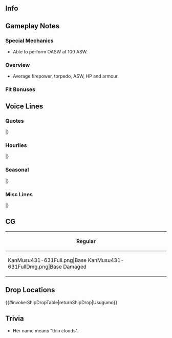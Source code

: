 ==Info==
{{KanmusuInfo|ID=431-631}}
{{KanmusuInfo|ID=1700-700}}

==Gameplay Notes==

===Special Mechanics===
* Able to perform OASW at 100 ASW.

===Overview===
* Average firepower, torpedo, ASW, HP and armour.  


===Fit Bonuses===
{{:{{BASEPAGENAME}}/Equipment Bonuses}}
{{clear}}

==Voice Lines==
===Quotes===
{{ShipquoteHeader}}
{{ShipquoteKai
|scenario = Introduction
|origin =特I型駆逐艦、七番艦、薄雲です。東京湾の造船所で生まれ、あの戦いでは北方の海で活動しました。提督、薄雲のこと、覚えていてくださいね。
|translation =I'm the 7th ship of the Special Type I destroyers, Usugumo.<ref>The Special Type I destroyers are the [[:Category:Fubuki_Class|Fubuki-class]].</ref> I was born in a shipyard in Tokyo Bay, and I served in the northern seas during that war. Admiral, please remember my service.
}}
{{ShipquoteKai|kai = true
|scenario = Introduction
|origin =特I型駆逐艦、七番艦、薄雲です。東京湾の造船所で生まれ、あの戦いでは北方の海を中心に働きました。提督、薄雲のこと、忘れないでいてくださいね。
|translation =I'm the 7th ship of the Special Type I destroyers, Usugumo. I was born in a shipyard in Tokyo Bay and did my best in the northern seas during the war. Admiral, please don't forget my service.
}}
{{ShipquoteKai
|scenario = Library
|origin =特I型駆逐艦、七番艦、薄雲です。<br>
東京湾の造船所で生まれ、第五艦隊で北方海域、千島列島やアッツ、キスカでの作戦に従事しました。最後の任務も、北方のキ504船団…<br>
提督、薄雲のこと、忘れないでいてくださいね
|translation =I'm the 7th ship of the Special Type I destroyers, Usugumo.<br>
I was born in a shipyard in Tokyo Bay and took part in operations in the northern seas at the Kuril Islands, Attu Island, and Kiska Island. My final mission was escorting the Ki-504 convoy...<br>
Admiral, please don't forget my service.
}}
{{ShipquoteKai
|scenario = Secretary 1
|origin =提督、薄雲、働きますね。
|translation =Admiral, I'll get to work.
}}
{{ShipquoteKai
|scenario = Secretary 2
|origin =薄雲がやりましょうか？私、頑張ってみます。
|translation =Would you like me to do something? I'll try my best.
}}
{{ShipquoteKai
|scenario = Secretary 3
|origin =あの戦いは、私が修理中に始まったんです。舞鶴の、工廠でした。その後は北に展開しました。アッツ沖やキスカ作戦でも働きました。北方は私の庭なんです。ん、対潜ですよね？薄雲の課題です。
|translation =I was still being repaired when that war started. At Maizuru Arsenal. <ref>She struck a mine in August 1940 during the Sino-Japanese War. She was then sent to the Maizuru Naval Arsenal for repairs. The repairs finished in July 1942.</ref>After that, I was deployed to the north. I worked hard around Attu Island and during the Kiska Operation. The north is my backyard. Mmm, anti-submarine work? That's a bit of a problem for me.<ref>She was sunk by the USS ''Skate'' (SS-305).</ref>
}}
{{ShipquoteKai
|scenario = Idle
|origin =小樽、ですか？覚えています。最後の港、ですね？…潜水艦は怖いです。はい、負けない装備と力、ほしいですね。
|translation = Otaru? I remember it. It was my last base, you know? ...I'm scared of submarines. Yes, I'd like the strength and equipment to overcome them.
}}
{{ShipquoteKai
|scenario = Secretary Married
|origin =提督、薄雲、お菓子焼いてみたんです。試食してもらってもいいですか？はっ、どう…ですか？あぁ、そうですか？良かった！
|translation =Admiral, I tried baking some snacks. Would you like to try some? Ah, how... do they taste? Ah, really? Great!
}}
{{ShipquoteKai
|scenario = Wedding
|origin =提督、これは？これを私に？はぁ、ありがとうございます。提督、薄雲、謹んで、お受けします。えへぇ、嬉しい。
|translation =Admiral, what's this? Is it for me? Hahh, thank you very much. Admiral, I gratefully accept. Ehe, I'm happy.
}}
{{ShipquoteKai
|scenario = Looking At Scores
|origin =薄雲が情報をお持ちします。よいっしょ〜。はっ、はい、どうぞ。
|translation =I'll get you the information. Hup~. Huff. Here you go.
}}
{{ShipquoteKai
|scenario = Joining A Fleet
|origin =北方艦隊所属、駆逐艦、薄雲、抜錨します。頑張りましょう。
|translation =Member of the Northern Fleet, destroyer Usugumo, weighing anchor. I'll work hard.
}}
{{ShipquoteKai|kai = true
|scenario = Joining A Fleet
|origin =キ５０４船団、抜錨します。七駆のみんな、よろしくおねがいします。
|translation =Ki-504 Convoy, weighing anchor. DesDiv 7, I'm counting on you.<ref>Referring to [[Akebono]] and [[Ushio]] who were part of the Ki-504 Convoy as DesDiv 7.</ref>
}}
{{ShipquoteKai
|scenario = Equipment 1
|origin =新兵装ですね。
|translation =Ah, a new weapon.
}}
{{ShipquoteKai
|scenario = Equipment 2
|origin =提督、ありがたいです。
|translation =Admiral, thank you.
}}
{{ShipquoteKai
|scenario = Equipment 3
|origin =いいですね、行きましょう。
|translation =This is good, I can do this.
}}
{{ShipquoteKai
|scenario = Supply
|origin =ありがたいです。大事に使います。
|translation =Thank you. I'll put it to good use.
}}
{{ShipquoteKai
|scenario = Docking Minor
|origin =少しだけ修理させてください。急ぎます。
|translation =I'll need some light repairs. I'll be quick.
}}
{{ShipquoteKai
|scenario = Docking Major
|origin =早く修理しないと、部隊に置いていかれてしまいます…
|translation =If I don't get fixed up quickly, the squad will leave me behind...
}}
{{ShipquoteKai|kai = true
|scenario = Docking Major
|origin =早く修理しないと、部隊に置いていかれてしまいます…
|translation =If I don't get fixed up quickly, the squad will leave me behind...
}}
{{ShipquoteKai
|scenario = Construction
|origin =新しい艦が就役します。嬉しいですね。
|translation =A new ship has been commissioned. Isn't it great?
}}
{{ShipquoteKai
|scenario = Returning From Sortie
|origin =艦隊が無事、戻りました。みんな、お疲れさまです。
|translation =The fleet has returned safely. Everyone, good work.
}}
{{ShipquoteKai
|scenario = Starting A Sortie
|origin =第一水雷戦隊、第九駆逐隊、薄雲、出撃します。働きますね。
|translation =1st Torpedo Squadron, 9th Destroyer Division, Usugumo, sortieing. I'll work hard.
}}
{{ShipquoteKai|kai = true
|scenario = Starting A Sortie
|origin =第一水雷戦隊、第十八駆逐隊、薄雲、出撃します。働きますね。
|translation =1st Torpedo Squadron, 18th Destroyer Division, Usugumo, sortieing. I'll work hard.
}}
{{ShipquoteKai
|scenario = Battle Start
|origin =敵艦隊発見。合戦用意！みんなさん、気をつけてね。
|translation =Enemy fleet spotted. Battle stations! Everyone, be on guard.
}}
{{ShipquoteKai
|scenario = Attack
|origin =行きます。てっ！
|translation =Here I go. Fire!
}}
{{ShipquoteKai
|scenario = Air Battle/Daytime Spotting/Night Battle Attack
|origin =お願いします、当たって！
|translation =Please hit!
}}
{{ShipquoteKai|kai = true
|scenario = Air Battle/Daytime Spotting/Night Battle Attack
|origin =よく狙って、近づけさせません！
|translation =Aim well, and don't let them get close!
}}
{{ShipquoteKai
|scenario = Night Battle
|origin =伝統の夜戦…やってみます。行きましょう！
|translation =It's time for... a doctrinal night battle. Here I go!
}}
{{ShipquoteKai
|scenario = MVP
|origin =私、薄雲が、いただいでもいいのでしょうか？提督、みんなさん、すみません。ありがとうございます。
|translation =Is it alright for me to accept this? Admiral, everyone, pardon me. Thank you very much.
}}
{{ShipquoteKai
|scenario = Minor Damage 1
|origin =やああぁ！
|translation =Aaaah!
}}
{{ShipquoteKai
|scenario = Minor Damage 2
|origin =いや、嫌だ。直撃？うそ！
|translation =O-Oh no. A direct hit? No way!
}}
{{ShipquoteKai
|scenario = Major Damage
|origin =あっ、何！？ぎょ、魚雷？砲撃？まだ航行できる？
|translation =Ah, what was that!? A t-torpedo? A shell? Can I still move?
}}
{{ShipquoteKai
|scenario = Sunk
|origin =私…また沈むんだ…ここで…はぁ…潮ちゃん、曙ちゃん…後は…お願い…ね…
|translation =So I'm... sinking again... This is where I... Ah... Ushio, Akebono... I'm leaving... everything to you... ok...
}}
|}
<references/>
{{clear}}

===Hourlies===
{{ShipquoteHeader|type = hourly}}
{{ShipquoteKai|kai = true
|scenario = 00:00
|origin =提督、本日の秘書艦は、この薄雲が担当します。よろしくお願いいたします。今、ちょうど午前零時です。
|translation =Admiral, I'll be serving as your secretary ship today. Please take care of me. It's now exactly 12am.
}}
{{ShipquoteKai|kai = true
|scenario = 01:00
|origin =マルヒトマルマル。第五艦隊のお話ですか？分かりました。少し長いですよ。
|translation =0100. You want to hear about the 5th Fleet? Alright then. It's quite a long story though.
}}
{{ShipquoteKai|kai = true
|scenario = 02:00
|origin =マルフタマルマル。私は北方部隊、その駆逐艦戦力の一翼として…あぁ、提督？聞いてます？
|translation =0200. I was part of the destroyer contingent of the northern forces... Ah, Admiral? Are you listening?
}}
{{ShipquoteKai|kai = true
|scenario = 03:00
|origin =マルサンマルマル。そうですね、幌筵は寒いですよ。寒い時は、温かいもの、美味しいですね？
|translation =0300. That's right, it's cold in Paramushir. Warm food is delicious when it's cold out, isn't it?
}}
{{ShipquoteKai|kai = true
|scenario = 04:00
|origin =マルヨンマルマル。白雲にも、早く会いたいですね。えぇ？そうですね。いつか会えると、信じています。
|translation =0400. I'd like to meet Shirakumo again soon. Eh? You're right. I believe I'll meet her again someday.
}}
{{ShipquoteKai|kai = true
|scenario = 05:00
|origin =マルゴーマルマル。提督、そんな話をしていたら、もう朝です。えへぇ、おはようございます、提督。
|translation =0500. Admiral, I spent so long telling you stories that it's already morning. Ehe, good morning, Admiral.
}}
{{ShipquoteKai|kai = true
|scenario = 06:00
|origin =マルロクマルマル。提督、艦隊に総員起こし、かけますね？艦隊、総員起こし！みんなさん、おはようございます！
|translation =0600. Admiral, shall I wake the fleet? Fleet, all hands assemble! Good morning everyone!
}}
{{ShipquoteKai|kai = true
|scenario = 07:00
|origin =マルナナマルマル。提督、朝食を召し上がってください。麦飯にお漬物、菜っ葉のお汁と、魚の目刺しです。どうぞ。
|translation =0700. Admiral, have some breakfast. There's barely rice with pickled vegetables, vegetable soup and dried fish. Help yourself.
}}
{{ShipquoteKai|kai = true
|scenario = 08:00
|origin =マルハチマルマル。提督、食後のお茶を、どうぞ。食事は足りましたか？あぁ、すみません。
|translation =0800. Admiral, have some tea to wash it all down. Was that enough for you? Ah, sorry about that.
}}
{{ShipquoteKai|kai = true
|scenario = 09:00
|origin =マルキュウマルマル。朝雲さん、おはようございます。はい、今日も頑張っていきましょう。
|translation =0900. Asagumo, good morning. Yes, let's work hard today too.
}}
{{ShipquoteKai|kai = true
|scenario = 10:00
|origin =ヒトマルマルマル。幌筵ですか？はい、北方の最前線拠点です。懐かしいですね。
|translation =1000. Paramushir? Yes, it's the frontline of the north. I miss it.
}}
{{ShipquoteKai|kai = true
|scenario = 11:00
|origin =ヒトヒト…あぁ、霞さん、お疲れさまです。もうすぐお昼ですね？ご一緒しませんか？
|translation =11... Ah, Kasumi, good work. It's almost lunchtime. Would you like to join me for lunch?
}}
{{ShipquoteKai|kai = true
|scenario = 12:00
|origin =ヒトフタマルマル。提督、お昼です。霞さんとおにぎり交換したんです。いかがですか？お茶も入れますね。
|translation =1200. Admiral, it's lunchtime. I traded some rice balls with Kasumi. How are they? I'll go make some tea too.
}}
{{ShipquoteKai|kai = true
|scenario = 13:00
|origin =ヒトサンマルマル。提督、霞さんのおにぎり、美味しかったですね？交換こも楽しいです。午後も頑張りましょう。
|translation =1300. Admiral, Kasumi's rice balls were delicious right? Trading them with her was fun too. Let's keep working hard today.
}}
{{ShipquoteKai|kai = true
|scenario = 14:00
|origin =ヒトヨンマルマル。対潜装備はもっとほしいですね。性能も…あぁ、提督、どうお考えですか？
|translation =1400. I'd like more ASW equipment. And better ASW ability too... Ah, Admiral, what do you think?
}}
{{ShipquoteKai|kai = true
|scenario = 15:00
|origin =ヒトゴマルマル。那智さんですか？カッコイですね。素敵です。あぁ、多摩さんですか？可愛いですね！
|translation =1500. Nachi? She's so dashing. She's just wonderful. Tama? She's cute!
}}
{{ShipquoteKai|kai = true
|scenario = 16:00
|origin =ヒトロクマルマル。大湊は、北の後方基地でした。私達のまるで母港のような。帰るとホッとしますね。
|translation =1600. Oominato was our rear area base in the north. It was like home to us. It was such a relief whenever we went back there.
}}
{{ShipquoteKai|kai = true
|scenario = 17:00
|origin =ヒトナナマルマル。提督、夕日です。奇麗ですね？
|translation =1700. Admiral, the sun is setting. Isn't it beautiful?
}}
{{ShipquoteKai|kai = true
|scenario = 18:00
|origin =ヒトハチマルマル。提督、今日の夕食は少し豪華です。今日は、七駆の潮ちゃん、曙ちゃんと一緒でも、いいですか？
|translation =1800. Admiral, today's dinner is a bit extravagant. Can we have dinner with Akebono and Ushio from DesDiv  7 tonight?
}}
{{ShipquoteKai|kai = true
|scenario = 19:00
|origin =ヒトキュマルマル。提督、ありがとうございます。あぁ、潮ちゃん、曙ちゃん、いらっしゃい。今日は、手巻き寿司パーテイ！えっ、七駆から海鮮の差し入れ？すごい！美味しいそう！えへぇ、ありがとう！
|translation =1900. Admiral, thank you very much. Ah, Ushio, Akebono, welcome. We're having a hand-rolled sushi party today! Eh, you brought some fresh seafood from DesDiv 7? Wow! They look so good! Ehe, thanks!
}}
{{ShipquoteKai|kai = true
|scenario = 20:00
|origin =フタマルマルマル。潮ちゃん、意外と食べますね。曙ちゃんは、ずっと作ってますね。提督は…飲むすぎ？
|translation =2000. Ushio can really pack it away. Akebono is just making them non-stop. And the Admiral is... drunk?
}}
{{ShipquoteKai|kai = true
|scenario = 21:00
|origin =フタヒトマルマル。食後のお茶をどうぞ。えへぇ、緑茶です。
|translation =2100. Have some tea to wash it all down. Ehe, it's green tea.
}}
{{ShipquoteKai|kai = true
|scenario = 22:00
|origin =フタフタマルマル。あはぁ、楽しかったですね？提督、ずっとこんな時間が続いたら、幸せですね？
|translation =2200. Aaah, wasn't that fun? Admiral, wouldn't you be happy if these times went on forever?
}}
{{ShipquoteKai|kai = true
|scenario = 23:00
|origin =フタサンマルマル。提督、本日は大変お疲れさまでした。
|translation =2300. Admiral, thanks for all your hard work today.
}}
|}
<references/>
{{clear}}

===Seasonal===
{{SeasonalHeaderOld}}
{{SeasonalQuote
|scenario = [[Seasonal/Late_Autumn_2020|Late Autumn 2020]]
|origin = 鎮守府秋祭り、いいですね？…この平和な時間、幸せです。提督、一緒に屋台回っても…いいですか？うふふぅ。
|translation =	The Naval Base Autumn Festival is nice, don't you think so? ...I'm happy there are times of peace like this. Admiral, would you like to... go visit the stalls together? Ufufu.
|audio = Uranami_Late_Autumn_2020_Secretary_1.mp3
|notes = 
}}
{{SeasonalQuote
|scenario = [[Seasonal/Christmas_2020|Christmas 2020]]
|origin = 提督、第五艦隊でクリスマスパーティーを…あの、その、那智さんと足柄さんが…うぅ、すみません！来てください！
|translation =	Admiral, about the 5th Fleet's Christmas party... Um, uhh, Nachi and Ashigara would... Mmm, excuse me! Please attend!
|audio = Usugumo_Christmas_2020_Secretary_1.mp3
|notes = 
}}
{{SeasonalQuote
|scenario = [[Seasonal/Setsubun_2021|Setsubun 2021]]
|origin =すみません、薄雲、大切なアルバイト…行ってきます！
|translation =	Sorry, but I have to head off... to an important part-time job!
|audio = Usugumo_Setsubun_2021_Secretary_1.mp3
|notes = 
}}
{{SeasonalQuote
|scenario = [[Seasonal/White_Day_2021|White Day2021]]
|origin = 提督、チョコレートのお返し、恐縮です。ありがとうございます。いただきますね。 
|translation =	Admiral, I'm very grateful for this return gift. Thank you very much. I accept it. 
|audio = Usugumo_White_Day_2021_Secretary_1.mp3
|note
}}
{{SeasonalQuote
|scenario = [[Seasonal/Coming_of_Spring_2021|Coming of Spring 2021]]
|origin =第五艦隊でお花見、いいですね。薄雲も準備します。霞さんも不知火さんも、ぜひ。楽しみですね。 
|translation =	A cherry blossom viewing with the 5th fleet sounds like a good idea. Kasumi, Shiranui, feel free to join us. I can't wait. 
|audio = Usugumo_Spring_2021_Secretary_1.mp3
|notes =
}}
{{SeasonalQuote
|scenario = [[Seasonal/Eighth_Anniversary|8th Anniversary]]
|origin = 提督、艦隊八周年、薄雲、お祝い申し上げます。
|translation =	Admiral, congratulations on the fleet's 8th Anniversary.
|audio = Usugumo_8th Anniversary_Secretary_1.mp3
|notes = 
}}
{{SeasonalQuote
|scenario = [[Seasonal/Rainy_Season_2021|Rainy Season 2021]]
|origin = 提督、私もてるてる坊主作ってみました。どうでしょう？ 
|translation =	Admiral, I tried making a teruteru bouzu too. What do you think? 
|audio = Usugumo_Rainy Season 2021_Secretary_1.mp3
|notes = 
}}
|}<references/>

{{clear}}

===Misc Lines===
{{SeasonalHeaderOld}}
{{SeasonalQuote
|scenario = [[Summer 2020 Event]]
|origin = 薄雲、了解しました。増速です。 
|translation =	Usugumo, acknowleging. Increasing speed. 
|audio = Ship_Voice_Usugumo_Kai_Rainy-Summer_2020_Event_Friend_Fleet_1.mp3
|notes = Friend Fleet 1
}}
{{SeasonalQuote
|scenario = [[Summer 2020 Event]]
|origin = 第一水雷戦隊、駆逐艦薄雲、戦場海域に到達。これより、友軍を援護します。行きましょう。 
|translation =	1st Torpedo Squadron, destroyer Usugumo, has arrived on the battlefield. We'll now support the friendly fleet. Let's go. 
|audio = Ship_Voice_Usugumo_Kai_Rainy-Summer_2020_Event_Friend_Fleet_2.mp3
|notes = Friend Fleet 2
}}
|}
<references/>
{{clear}}

==CG==
{| class="mw-collapsible mw-collapsed wikitable" style="width: 100%;"
!Regular
|-
|<gallery>
KanMusu431-631Full.png|Base
KanMusu431-631FullDmg.png|Base Damaged
</gallery>
|}

==Drop Locations==
{{#invoke:ShipDropTable|returnShipDrop|Usugumo}}

==Trivia==
* Her name means "thin clouds".


{{Shiplist}}